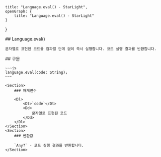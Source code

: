     title: "Language.eval() - StarLight",
    openGraph: {
        title: "Language.eval() - StarLight"
    }
}

<Section>
    ## Language.eval()

    문자열로 표현된 코드를 컴파일 단계 없이 즉시 실행합니다. 코드 실행 결과를 반환합니다.
</Section>
<Section>
    ## 구문

    ~~~js
    language.eval(code: String);
    ~~~

    <Section>
        ### 매개변수

        <Dl>
            <Dt>`code`</Dt>
            <Dd>
                문자열로 표현된 코드
            </Dd>
        </Dl>
    </Section>
    <Section>
        ### 반환값

        `Any?` - 코드 실행 결과를 반환합니다.
    </Section>
</Section>